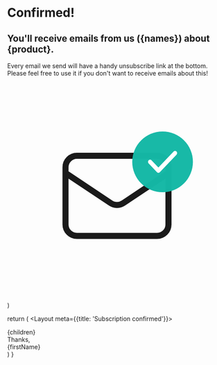
<h1 class="text-teal-500 uppercase font-medium tracking-wide">Confirmed!</h1>

<h2 class="font-medium text-3xl">
  You'll receive emails from us ({names}) about {product}.
</h2>

<p class="opacity-80 prose dark:prose-dark prose-lg">
  Every email we send will have a handy unsubscribe link at the bottom. Please
  feel free to use it if you don't want to receive emails about this!
</p>


  <svg viewBox="0 0 180 180" fill="none" xmlns="http://www.w3.org/2000/svg">
    <path
      d="M48 74.1429L85.1985 98.9419C88.3656 101.053 92.4915 101.053 95.6586 98.9419L132.857 74.1429M57.4286 126H123.429C128.636 126 132.857 121.779 132.857 116.571V69.4286C132.857 64.2213 128.636 60 123.429 60H57.4286C52.2213 60 48 64.2213 48 69.4286V116.571C48 121.779 52.2213 126 57.4286 126Z"
      stroke="currentColor"
      stroke-width="5"
      stroke-linecap="round"
      stroke-linejoin="round"
    />
    <circle opacity="0.98" cx="128" cy="65" r="25" fill="rgb(20, 184, 166)" />
    <path
      fill-rule="evenodd"
      clip-rule="evenodd"
      d="M139.498 56.527C139.819 56.8646 140 57.3224 140 57.7997C140 58.277 139.819 58.7348 139.498 59.0723L125.771 73.473C125.449 73.8104 125.013 74 124.558 74C124.103 74 123.667 73.8104 123.345 73.473L116.482 66.2727C116.169 65.9332 115.996 65.4785 116 65.0065C116.004 64.5345 116.184 64.083 116.503 63.7493C116.821 63.4155 117.251 63.2262 117.701 63.2221C118.151 63.218 118.584 63.3994 118.908 63.7273L124.558 69.655L137.071 56.527C137.393 56.1896 137.83 56 138.285 56C138.74 56 139.176 56.1896 139.498 56.527Z"
      fill="white"
    />
  </svg>
)

  return (
    <Layout meta={{title: 'Subscription confirmed'}}>
      <div class="max-w-lg text-center space-y-5 mx-auto py-24">
        <div className="w-24 h-24 mx-auto rounded-full dark:bg-gray-700 bg-gray-200 bg-opacity-50">
          <EmailConfirmed />
        </div>
        {children}
        <div class="flex flex-col pt-6 text-lg">
          Thanks,
          <br />
          {firstName}
        </div>
      </div>
    </Layout>
  )
}
